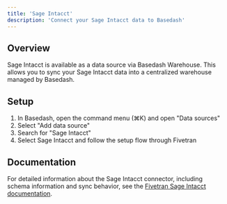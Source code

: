 ```yaml
---
title: 'Sage Intacct'
description: 'Connect your Sage Intacct data to Basedash'
---
```


## Overview

Sage Intacct is available as a data source via Basedash Warehouse. This allows you to sync your Sage Intacct data into a centralized warehouse managed by Basedash.

## Setup

1. In Basedash, open the command menu (⌘K) and open "Data sources"
2. Select "Add data source"
3. Search for "Sage Intacct"
4. Select Sage Intacct and follow the setup flow through Fivetran

## Documentation

For detailed information about the Sage Intacct connector, including schema information and sync behavior, see the [Fivetran Sage Intacct documentation](https://fivetran.com/docs/connectors/applications/sage-intacct).
